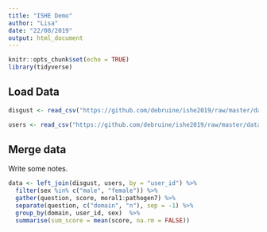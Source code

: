 ```yaml
---
title: "ISHE Demo"
author: "Lisa"
date: "22/08/2019"
output: html_document
---
```


```r
knitr::opts_chunk$set(echo = TRUE)
library(tidyverse)
```

## Load Data


```r
disgust <- read_csv("https://github.com/debruine/ishe2019/raw/master/data/disgust.csv")

users <- read_csv("https://github.com/debruine/ishe2019/raw/master/data/users.csv")

```

## Merge data

Write some notes.


```r
data <- left_join(disgust, users, by = "user_id") %>%
  filter(sex %in% c("male", "female")) %>%
  gather(question, score, moral1:pathogen7) %>%
  separate(question, c("domain", "n"), sep = -1) %>%
  group_by(domain, user_id, sex)  %>%
  summarise(sum_score = mean(score, na.rm = FALSE))


```

